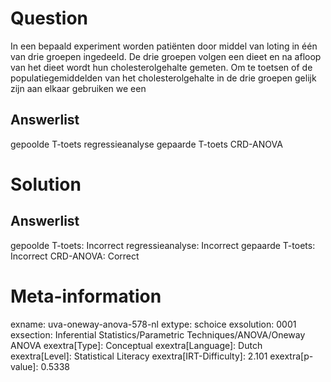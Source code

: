 Question
========

In een bepaald experiment worden patiënten door middel van loting in één
van drie groepen ingedeeld. De drie groepen volgen een dieet en na
afloop van het dieet wordt hun cholesterolgehalte gemeten. Om te toetsen
of de populatiegemiddelden van het cholesterolgehalte in de drie groepen
gelijk zijn aan elkaar gebruiken we een

Answerlist
----------

gepoolde T-toets
regressieanalyse
gepaarde T-toets
CRD-ANOVA

Solution
========

Answerlist
----------

gepoolde T-toets: Incorrect
regressieanalyse: Incorrect
gepaarde T-toets: Incorrect
CRD-ANOVA: Correct

Meta-information
================
exname: uva-oneway-anova-578-nl
extype: schoice
exsolution: 0001
exsection: Inferential Statistics/Parametric Techniques/ANOVA/Oneway ANOVA
exextra[Type]: Conceptual
exextra[Language]: Dutch
exextra[Level]: Statistical Literacy
exextra[IRT-Difficulty]: 2.101
exextra[p-value]: 0.5338
